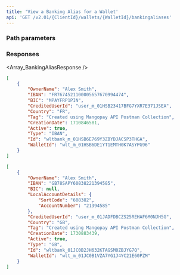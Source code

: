 ```yaml
---
title: 'View a Banking Alias for a Wallet'  
api: 'GET /v2.01/{ClientId}/wallets/{WalletId}/bankingaliases'  
---
```



### Path parameters  

<WalletId />  

### Responses  

<AccordionGroup>

<Accordion title="200">  

<Array_BankingAliasResponse />  

</Accordion>

</AccordionGroup>  

<ResponseExample>  

```json 200 - FR
[
    {
        "OwnerName": "Alex Smith",
        "IBAN": "FR7674521100005657670994474",
        "BIC": "MPAYFRP1PIN",
        "CreditedUserId": "user_m_01HSB23417BFG7YXR7E371JSEA",
        "Country": "FR",
        "Tag": "Created using Mangopay API Postman Collection",
        "CreationDate": 1710846581,
        "Active": true,
        "Type": "IBAN",
        "Id": "wltbank_m_01HSB6E769Y3ZBYDJACSP3THGA",
        "WalletId": "wlt_m_01HSB6DE1YT1EMTH0K7ASYPG96"
    }
]
```  
```json 200 - GB 
[
    {
        "OwnerName": "Alex Smith",
        "IBAN": "GB78SAPY60838221394585",
        "BIC": null,
        "LocalAccountDetails": {
            "SortCode": "608382",
            "AccountNumber": "21394585"
        },
        "CreditedUserId": "user_m_01JADFDBCZS25REHAF6M0NJH5G",
        "Country": "GB",
        "Tag": "Created using Mangopay API Postman Collection",
        "CreationDate": 1730883439,
        "Active": true,
        "Type": "GB",
        "Id": "wltbank_01JC0B2JH632KTAGSM0ZBJYG7Q",
        "WalletId": "wlt_m_01JC0B1VZA7YG1J4YC21E60PZM"
    }
]
```  

</ResponseExample>  

<RequestExample>  
  <NodeViewBankingAliasWallet />
  <JavaViewBankingAliasWallet />
  <NetViewBankingAliasWallet />
</RequestExample>